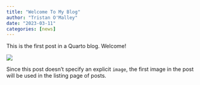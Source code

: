 ```yaml
---
title: "Welcome To My Blog"
author: "Tristan O'Malley"
date: "2023-03-11"
categories: [news]
---
```


This is the first post in a Quarto blog. Welcome!

![](thumbnail.jpg)

Since this post doesn't specify an explicit `image`, the first image in the post will be used in the listing page of posts.
